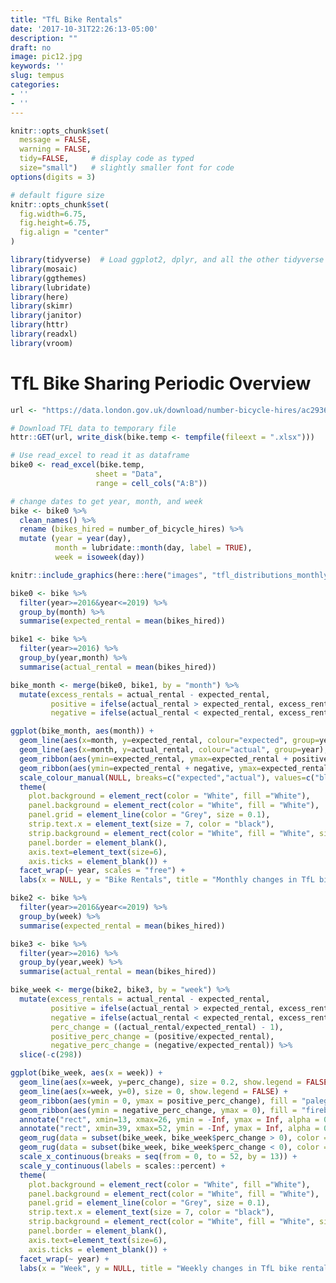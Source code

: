 ```yaml
---
title: "TfL Bike Rentals"
date: '2017-10-31T22:26:13-05:00'
description: ""
draft: no
image: pic12.jpg
keywords: ''
slug: tempus
categories:
- ''
- ''
---
```


```r
knitr::opts_chunk$set(
  message = FALSE, 
  warning = FALSE, 
  tidy=FALSE,     # display code as typed
  size="small")   # slightly smaller font for code
options(digits = 3)

# default figure size
knitr::opts_chunk$set(
  fig.width=6.75, 
  fig.height=6.75,
  fig.align = "center"
)
```


```r
library(tidyverse)  # Load ggplot2, dplyr, and all the other tidyverse packages
library(mosaic)
library(ggthemes)
library(lubridate)
library(here)
library(skimr)
library(janitor)
library(httr)
library(readxl)
library(vroom)
```


# TfL Bike Sharing Periodic Overview

```r
url <- "https://data.london.gov.uk/download/number-bicycle-hires/ac29363e-e0cb-47cc-a97a-e216d900a6b0/tfl-daily-cycle-hires.xlsx"

# Download TFL data to temporary file
httr::GET(url, write_disk(bike.temp <- tempfile(fileext = ".xlsx")))

# Use read_excel to read it as dataframe
bike0 <- read_excel(bike.temp,
                   sheet = "Data",
                   range = cell_cols("A:B"))

# change dates to get year, month, and week
bike <- bike0 %>% 
  clean_names() %>% 
  rename (bikes_hired = number_of_bicycle_hires) %>% 
  mutate (year = year(day),
          month = lubridate::month(day, label = TRUE),
          week = isoweek(day))
```

```r
knitr::include_graphics(here::here("images", "tfl_distributions_monthly.png"), error = FALSE)
```

```r
bike0 <- bike %>% 
  filter(year>=2016&year<=2019) %>% 
  group_by(month) %>% 
  summarise(expected_rental = mean(bikes_hired))

bike1 <- bike %>% 
  filter(year>=2016) %>% 
  group_by(year,month) %>% 
  summarise(actual_rental = mean(bikes_hired))

bike_month <- merge(bike0, bike1, by = "month") %>% 
  mutate(excess_rentals = actual_rental - expected_rental, 
         positive = ifelse(actual_rental > expected_rental, excess_rentals, 0),
         negative = ifelse(actual_rental < expected_rental, excess_rentals, 0))
```

```r

ggplot(bike_month, aes(month)) +
  geom_line(aes(x=month, y=expected_rental, colour="expected", group=year), size = 0.6, show.legend = FALSE) + 
  geom_line(aes(x=month, y=actual_rental, colour="actual", group=year), size = 0.2, show.legend = FALSE) +
  geom_ribbon(aes(ymin=expected_rental, ymax=expected_rental + positive, group=year), alpha = 0.3, fill = "palegreen3") +
  geom_ribbon(aes(ymin=expected_rental + negative, ymax=expected_rental, group=year), alpha = 0.3, fill = "firebrick3") +
  scale_colour_manual(NULL, breaks=c("expected","actual"), values=c("blue","black")) +
  theme(
    plot.background = element_rect(color = "White", fill ="White"),
    panel.background = element_rect(color = "White", fill = "White"),
    panel.grid = element_line(color = "Grey", size = 0.1),
    strip.text.x = element_text(size = 7, color = "black"),
    strip.background = element_rect(color = "White", fill = "White", size = 0),
    panel.border = element_blank(),
    axis.text=element_text(size=6),
    axis.ticks = element_blank()) +
  facet_wrap(~ year, scales = "free") +
  labs(x = NULL, y = "Bike Rentals", title = "Monthly changes in TfL bike rentals", subtitle = "Change from monthly average shown in blue and calculated between 2016-2019")

```




```r

bike2 <- bike %>% 
  filter(year>=2016&year<=2019) %>% 
  group_by(week) %>% 
  summarise(expected_rental = mean(bikes_hired))

bike3 <- bike %>% 
  filter(year>=2016) %>% 
  group_by(year,week) %>% 
  summarise(actual_rental = mean(bikes_hired))

bike_week <- merge(bike2, bike3, by = "week") %>% 
  mutate(excess_rentals = actual_rental - expected_rental, 
         positive = ifelse(actual_rental > expected_rental, excess_rentals, 0),
         negative = ifelse(actual_rental < expected_rental, excess_rentals, 0),
         perc_change = ((actual_rental/expected_rental) - 1),
         positive_perc_change = (positive/expected_rental),
         negative_perc_change = (negative/expected_rental)) %>% 
  slice(-c(298))

```
```r

ggplot(bike_week, aes(x = week)) +
  geom_line(aes(x=week, y=perc_change), size = 0.2, show.legend = FALSE) + 
  geom_line(aes(x=week, y=0), size = 0, show.legend = FALSE) +
  geom_ribbon(aes(ymin = 0, ymax = positive_perc_change), fill = "palegreen3", alpha = 0.4) +
  geom_ribbon(aes(ymin = negative_perc_change, ymax = 0), fill = "firebrick3", alpha = 0.4) +
  annotate("rect", xmin=13, xmax=26, ymin = -Inf, ymax = Inf, alpha = 0.3, fill = "grey") +
  annotate("rect", xmin=39, xmax=52, ymin = -Inf, ymax = Inf, alpha = 0.3, fill = "grey") +
  geom_rug(data = subset(bike_week, bike_week$perc_change > 0), color = "palegreen3", sides = "b", alpha = 0.4) +
  geom_rug(data = subset(bike_week, bike_week$perc_change < 0), color = "firebrick3", sides = "b", alpha = 0.4) +
  scale_x_continuous(breaks = seq(from = 0, to = 52, by = 13)) +
  scale_y_continuous(labels = scales::percent) +
  theme(
    plot.background = element_rect(color = "White", fill ="White"),
    panel.background = element_rect(color = "White", fill = "White"),
    panel.grid = element_line(color = "Grey", size = 0.1),
    strip.text.x = element_text(size = 7, color = "black"),
    strip.background = element_rect(color = "White", fill = "White", size = 0),
    panel.border = element_blank(),
    axis.text=element_text(size=6),
    axis.ticks = element_blank()) +
  facet_wrap(~ year) +
  labs(x = "Week", y = NULL, title = "Weekly changes in TfL bike rentals", subtitle = "% change from weekly averages calculated between 2016-2019")

```

